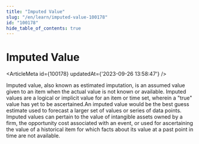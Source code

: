 ```yaml
---
title: "Imputed Value"
slug: "/en/learn/imputed-value-100178"
id: "100178"
hide_table_of_contents: true
---
```



# Imputed Value

<ArticleMeta id={100178} updatedAt={'2023-09-26 13:58:47'} />
<div className='border-solid border-b border-t-0 my-4 border-[var(--ifm-color-gray-300)]' />

Imputed value, also known as estimated imputation, is an assumed value given to an item when the actual value is not known or available. Imputed values are a logical or implicit value for an item or time set, wherein a "true" value has yet to be ascertained.An imputed value would be the best guess estimate used to forecast a larger set of values or series of data points. Imputed values can pertain to the value of intangible assets owned by a firm, the opportunity cost associated with an event, or used for ascertaining the value of a historical item for which facts about its value at a past point in time are not available.
